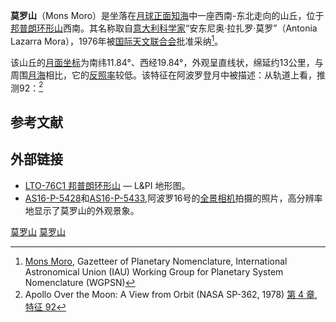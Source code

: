 {{Infobox mountain
| name = 莫罗山
| photo = Mons Moro AS16-M-2824.jpg
| photo_caption = [[阿波罗16号|阿波罗16号]]测绘相机拍摄的图像
| elevation = 
| listing = [[月球山脉列表#山丘|月球山脉]]
| location = [[月球|月球]]
| coordinates = {{Lunar coords and quad cat|11.84|S|19.84|W}}
| type = 
| age = 
| eponym = 安东尼奥·拉扎罗·莫罗
}}

'''莫罗山'''（Mons Moro）是坐落在[[月球正面|月球正面]][[知海|知海]]中一座西南-东北走向的山丘，位于[[邦普朗环形山|邦普朗环形山]]西南。其名称取自[[意大利|意大利]][[科学家|科学家]]“安东尼奥·拉扎罗·莫罗”（Antonia Lazarra Mora），1976年被[[国际天文联合会|国际天文联合会]]批准采纳<ref>[http://planetarynames.wr.usgs.gov/Feature/3990 Mons Moro], Gazetteer of Planetary Nomenclature, International Astronomical Union (IAU) Working Group for Planetary System Nomenclature (WGPSN)</ref>。

该山丘的[[月面坐标|月面坐标]]为南纬11.84°、西经19.84°，外观呈直线状，绵延约13公里，与周围[[月海|月海]]相比，它的[[反照率|反照率]]较低。该特征在阿波罗登月中被描述：从轨道上看，推测92：<ref>Apollo Over the Moon: A View from Orbit (NASA SP-362, 1978) [http://history.nasa.gov/SP-362/ch4.3.htm 第 4 章, 特征 92]</ref><br>

{{Quotation|未做进一步的详细研究，有关它两种起源的解释似乎都有道理。该复合结构可能是已被[[知海|知海]][[熔岩|熔岩]]部分淹没，随后又被深色的火山喷发物覆盖的高密度陨坑高地。在幽暗区域内，新的年轻陨坑密集度比周围[[月海|月海]]表面稀，强烈显示暗覆盖层的沉积明显比月海熔岩要晚；另一种解释是，该特征可能是麻点般密布的火山口所流出的一堆高黏度熔岩流。因为在第一种情况下，它将被后来的火山喷发物全部覆盖，但该特征东侧不连续的阶梯状结构，可能反映了连续流出的高黏性熔岩流。所有陨坑的内部都很浅，可能是已被自身或来自附近陨坑的喷发溅射物所填塞。不过，还有一些陨石坑拥有能与一般撞击陨石坑区别开的陡峭隆起的凸缘。}}

==参考文献==
{{reflist}}

==外部链接==
* [http://www.lpi.usra.edu/resources/mapcatalog/LTO/lto76c1_1/ LTO-76C1 邦普朗环形山] — L&PI 地形图。
* [http://wms.lroc.asu.edu/apollo/view?camera=P&image_name=AS16-P-5428 AS16-P-5428]和[http://wms.lroc.asu.edu/apollo/view?camera=P&image_name=AS16-P-5433 AS16-P-5433],阿波罗16号的[[全景相机|全景相机]]拍摄的照片，高分辨率地显示了莫罗山的外观景象。 

[[Category:月球的山峰|莫罗山]]
[[Category:月球地理特徵|莫罗山]]

{{moon-stub}}